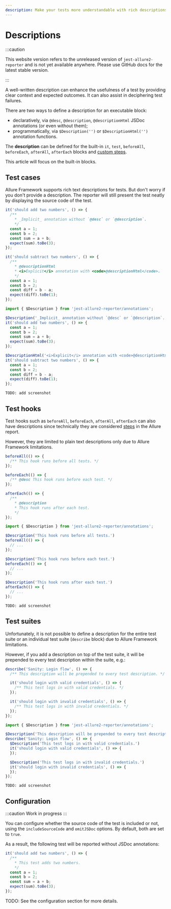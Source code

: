 ```yaml
---
description: Make your tests more understandable with rich descriptions
---
```



# Descriptions

:::caution

This website version refers to the unreleased version of `jest-allure2-reporter` and is not yet available
anywhere. Please use GitHub docs for the latest stable version.

:::

A well-written description can enhance the usefulness of a test by providing clear context and expected outcomes. It can also assist in deciphering test failures.

There are two ways to define a description for an executable block:

* declaratively, via `@desc`, `@description`, `@descriptionHtml` JSDoc annotations (or even without them);
* programmatically, via `$Description('')` or `$DescriptionHtml('')` annotation functions.

The **description** can be defined for the built-in `it`, `test`, `beforeAll`, `beforeEach`, `afterAll`, `afterEach` blocks and [custom steps](02-steps.mdx).

This article will focus on the built-in blocks.

## Test cases

Allure Framework supports rich text descriptions for tests. But don't worry if you don't provide a description. The reporter will still present the test neatly by displaying the source code of the test.

<Tabs groupId="approach">
  <TabItem value="jsdoc" label="JSDoc">

```js
it('should add two numbers', () => {
  /**
    * _Implicit_ annotation without `@desc` or `@description`.
    */
  const a = 1;
  const b = 2;
  const sum = a + b;
  expect(sum).toBe(3);
});

it('should subtract two numbers', () => {
  /**
    * @descriptionHtml
    * <i>Explicit</i> annotation with <code>@descriptionHtml</code>.
    */
  const a = 1;
  const b = 2;
  const diff = b - a;
  expect(diff).toBe(1);
});
```

  </TabItem>
  <TabItem value="dsl" label="Function">

```js
import { $Description } from 'jest-allure2-reporter/annotations';

$Description('_Implicit_ annotation without `@desc` or `@description`.')
it('should add two numbers', () => {
  const a = 1;
  const b = 2;
  const sum = a + b;
  expect(sum).toBe(3);
});

$DescriptionHtml('<i>Explicit</i> annotation with <code>@descriptionHtml</code>.')
it('should subtract two numbers', () => {
  const a = 1;
  const b = 2;
  const diff = b - a;
  expect(diff).toBe(1);
});
```

  </TabItem>
  <TabItem value="demo" label="Demo">

    TODO: add screenshot

  </TabItem>
</Tabs>

## Test hooks

Test hooks such as `beforeAll`, `beforeEach`, `afterAll`, `afterEach` can also have descriptions since technically they are considered [steps](02-steps.mdx) in the Allure report.

However, they are limited to plain text descriptions only due to Allure Framework limitations.

<Tabs groupId="approach">
  <TabItem value="jsdoc" label="JSDoc">

```js
beforeAll(() => {
  /** This hook runs before all tests. */
});

beforeEach(() => {
  /** @desc This hook runs before each test. */
});

afterEach(() => {
  /**
    * @description
    * This hook runs after each test.
    */
});
```

  </TabItem>
  <TabItem value="dsl" label="Function">

```js
import { $Description } from 'jest-allure2-reporter/annotations';

$Description('This hook runs before all tests.')
beforeAll(() => {
  // ...
});

$Description('This hook runs before each test.')
beforeEach(() => {
  // ...
});

$Description('This hook runs after each test.')
afterEach(() => {
  // ...
});
```

  </TabItem>
  <TabItem value="demo" label="Demo">

    TODO: add screenshot

  </TabItem>
</Tabs>


## Test suites

Unfortunately, it is not possible to define a description for the entire test suite or an individual test suite (`describe` block) due to Allure Framework limitations.

However, if you add a description on top of the test suite, it will be prepended to every test description within the suite, e.g.:

<Tabs groupId="approach">
  <TabItem value="jsdoc" label="JSDoc">

```js
describe('Sanity: Login flow', () => {
  /** This description will be prepended to every test description. */

  it('should login with valid credentials', () => {
    /** This test logs in with valid credentials. */
  });

  it('should login with invalid credentials', () => {
    /** This test logs in with invalid credentials. */
  });
});
```

  </TabItem>
  <TabItem value="dsl" label="Function">

```js
import { $Description } from 'jest-allure2-reporter/annotations';

$Description('This description will be prepended to every test description.')
describe('Sanity: Login flow', () => {
  $Description('This test logs in with valid credentials.')
  it('should login with valid credentials', () => {
  });

  $Description('This test logs in with invalid credentials.')
  it('should login with invalid credentials', () => {
  });
});
```

  </TabItem>
  <TabItem value="demo" label="Demo">

    TODO: add screenshot

  </TabItem>
</Tabs>

## Configuration

:::caution Work in progress
:::

You can configure whether the source code of the test is included or not, using the `includeSourceCode` and `omitJSDoc` options. By default, both are set to `true`.

As a result, the following test will be reported without JSDoc annotations:

```js
it('should add two numbers', () => {
  /**
    * This test adds two numbers.
    */
  const a = 1;
  const b = 2;
  const sum = a + b;
  expect(sum).toBe(3);
});
```

TODO: See the configuration section for more details.

